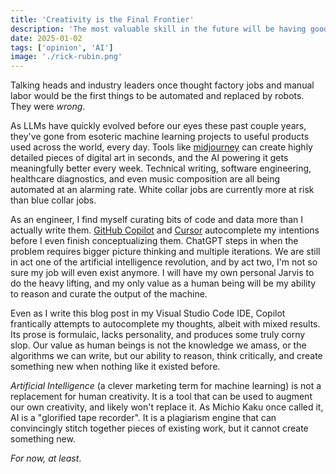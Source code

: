 ```yaml
---
title: 'Creativity is the Final Frontier'
description: 'The most valuable skill in the future will be having good taste.'
date: 2025-01-02
tags: ['opinion', 'AI']
image: './rick-rubin.png'
---
```


Talking heads and industry leaders once thought factory jobs and manual labor would be the first things to be automated and replaced by robots. They were _wrong_.

As LLMs have quickly evolved before our eyes these past couple years, they've gone from esoteric machine learning projects to useful products used across the world, every day.
Tools like [midjourney](https://www.midjourney.com) can create highly detailed pieces of digital art in seconds, and the AI powering it gets meaningfully better every week. Technical writing, software engineering, healthcare diagnostics,
and even music composition are all being automated at an alarming rate. White collar jobs are currently more at risk than blue collar jobs.

As an engineer, I find myself curating bits of code and data more than I actually write them. [GitHub Copilot](https://github.com/features/copilot) and [Cursor](https://www.cursor.com/) autocomplete my intentions before I even finish conceptualizing them.
ChatGPT steps in when the problem requires bigger picture thinking and multiple iterations. We are still in act one of the artificial intelligence revolution, and by act two, I'm not so sure my job will even exist anymore.
I will have my own personal Jarvis to do the heavy lifting, and my only value as a human being will be my ability to reason and
curate the output of the machine.

Even as I write this blog post in my Visual Studio Code IDE, Copilot frantically attempts to autocomplete my thoughts, albeit with mixed results. Its prose is formulaic, lacks personality, and produces some truly corny slop. Our value
as human beings is not the knowledge we amass, or the algorithms we can write, but our ability to reason, think critically, and create something new when nothing like it existed before.

_Artificial Intelligence_ (a clever marketing term for machine learning) is not a replacement for human creativity. It is a tool that can be used to augment our own creativity, and likely won't replace it. As Michio Kaku once called it, AI is a "glorified tape recorder".
It is a plagiarism engine that can convincingly stitch together pieces of existing work, but it cannot create something new.

_For now, at least_.
